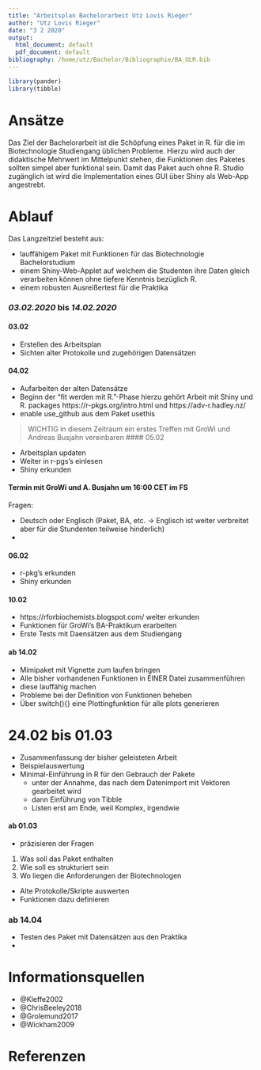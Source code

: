 ```yaml
---
title: "Arbeitsplan Bachelorarbeit Utz Lovis Rieger"
author: "Utz Lovis Rieger"
date: "3 2 2020"
output:
  html_document: default
  pdf_document: default
bibliography: /home/utz/Bachelor/Bibliographie/BA_ULR.bib
---
```

```r
library(pander)
library(tibble)
```

# Ansätze
Das Ziel der Bachelorarbeit ist die Schöpfung eines Paket in R. für die im Biotechnologie Studiengang üblichen Probleme.
Hierzu wird auch der didaktische Mehrwert im Mittelpunkt stehen, die Funktionen des Paketes sollten simpel aber funktional sein. 
Damit das Paket auch ohne R. Studio zugänglich ist wird die Implementation eines GUI über Shiny als Web-App angestrebt.

# Ablauf
Das Langzeitziel besteht aus:

* lauffähigem Paket mit Funktionen für das Biotechnologie Bachelorstudium
* einem Shiny-Web-Applet auf welchem die Studenten ihre Daten gleich verarbeiten können ohne tiefere Kenntnis bezüglich R.
* einem robusten Ausreißertest für die Praktika

### *03.02.2020* bis *14.02.2020*
#### 03.02

* Erstellen des Arbeitsplan
* Sichten alter Protokolle und zugehörigen Datensätzen

#### 04.02 

* Aufarbeiten der alten Datensätze 
* Beginn der "fit werden mit R."-Phase hierzu gehört Arbeit mit Shiny und R. packages https://r-pkgs.org/intro.html und https://adv-r.hadley.nz/
*  enable use_github aus dem Paket usethis

> WICHTIG in diesem Zeitraum ein erstes Treffen mit GroWi und Andreas Busjahn vereinbaren
#### 05.02 

* Arbeitsplan updaten
* Weiter in r-pgs's einlesen 
* Shiny erkunden

#### Termin mit GroWi und A. Busjahn um 16:00 CET im FS

Fragen:

* Deutsch oder Englisch (Paket, BA, etc. -> Englisch ist weiter verbreitet aber für die Stundenten teilweise hinderlich)
* 


#### 06.02

* r-pkg's erkunden 
* Shiny erkunden

#### 10.02

* https://rforbiochemists.blogspot.com/ weiter erkunden
* Funktionen für GroWi's BA-Praktikum erarbeiten
* Erste Tests mit Daensätzen aus dem Studiengang

#### ab 14.02

* Mimipaket mit Vignette zum laufen bringen
* Alle bisher vorhandenen Funktionen in EINER Datei zusammenführen
* diese lauffähig machen 
* Probleme bei der Definition von Funktionen beheben
* Über switch(){} eine Plottingfunktion für alle plots generieren 


# 24.02 bis 01.03

* Zusammenfassung der bisher geleisteten Arbeit 
* Beispielauswertung
* Minimal-Einführung in R für den Gebrauch der Pakete
    * unter der Annahme, das nach dem Datenimport mit Vektoren gearbeitet wird
    * dann Einführung von Tibble
    * Listen erst am Ende, weil Komplex, irgendwie


#### ab 01.03

* präzisieren der Fragen
1. Was soll das Paket enthalten
2. Wie soll es strukturiert sein
3. Wo liegen die Anforderungen der Biotechnologen 
* Alte Protokolle/Skripte auswerten
* Funktionen dazu definieren


### ab 14.04 

* Testen des Paket mit Datensätzen aus den Praktika
* 

# Informationsquellen
* @Kleffe2002
* @ChrisBeeley2018
* @Grolemund2017
* @Wickham2009

# Referenzen
